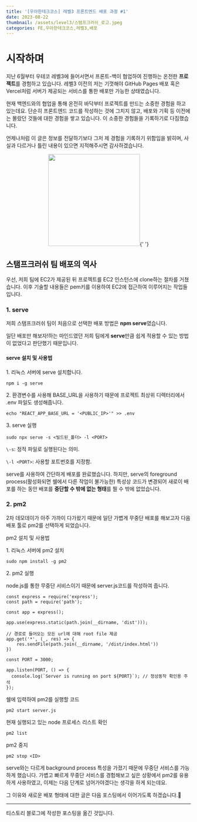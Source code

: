 ```yaml
---
title: '[우아한테크코스] 레벨3 프론트엔드 배포 과정 #1'
date: 2023-08-22
thumbnail: /assets/level3/스탬프크러쉬_로고.jpeg
categories: FE,우아한테크코스,레벨3,배포
---
```


# 시작하며

지난 6월부터 우테코 레벨3에 들어서면서 프론트-백이 협업하여 진행하는 온전한 **프로젝트**를 경험하고 있습니다. 레벨3 이전의 저는 기껏해야 GitHub Pages 배포 혹은 Vercel처럼 서버가 제공되는 서비스를 통한 배포만 가능한 상태였습니다.

현재 백엔드와의 협업을 통해 온전히 바닥부터 프로젝트를 만드는 소중한 경험을 하고 있는데요. 단순히 프론트엔드 코드를 작성하는 것에 그치지 않고, 배포와 기획 등 이전에는 몰랐던 것들에 대한 경험을 쌓고 있습니다. 이 소중한 경험들을 기록하기로 다짐했습니다.

언제나처럼 이 글은 정보를 전달하기보다 그저 제 경험을 기록하기 위함임을 밝히며, 사실과 다르거나 틀린 내용이 있으면 지적해주시면 감사하겠습니다.

<div align="center">
  <img src="/assets/level3/스탬프크러쉬_로고.jpeg" width="250" />{' '}
</div>

## 스탬프크러쉬 팀 배포의 역사

우선, 저희 팀에 EC2가 제공된 뒤 프로젝트를 EC2 인스턴스에 clone하는 절차를 거쳤습니다. 이후 기술할 내용들은 pem키를 이용하여 EC2에 접근하여 이루어지는 작업들입니다.

### 1\. serve

저희 스탬프크러쉬 팀이 처음으로 선택한 배포 방법은 **npm serve**였습니다.

일단 배포만 해보자!하는 마인드였던 저희 팀에게 **serve**만큼 쉽게 적용할 수 있는 방법이 없었다고 판단했기 때문입니다.

#### serve 설치 및 사용법

1\. 리눅스 서버에 serve 설치합니다.

```
npm i -g serve
```

2\. 환경변수를 사용해 BASE_URL을 사용하기 때문에 프로젝트 최상위 디렉터리에서 .env 파일도 생성해줍니다.

```
echo "REACT_APP_BASE_URL = '<PUBLIC_IP>'" >> .env
```

3\. serve 실행

```
sudo npx serve -s <빌드된_폴더> -l <PORT>
```

`\-s`: 정적 파일로 실행된다는 의미.

`\-l <PORT>`: 사용할 포트번호를 지정함.

serve를 사용하여 간단하게 배포를 완료했습니다. 하지만, serve의 foreground process(활성화되면 쉘에서 다른 작업이 불가능한) 특성상 코드가 변경되어 새로이 배포를 하는 동안 배포를 **중단할 수 밖에 없는 형태**를 띌 수 밖에 없었습니다.

### 2\. pm2 

2차 데모데이가 아주 가까이 다가왔기 때문에 일단 가볍게 무중단 배포를 해보고자 다음 배포 툴로 pm2를 선택하게 되었습니다.

pm2 설치 및 사용법

1\. 리눅스 서버에 pm2 설치

```
sudo npm install -g pm2
```

2\. pm2 실행

node.js를 통한 무중단 서비스이기 때문에 server.js코드를 작성하여 줍니다.

```
const express = require('express');
const path = require('path');

const app = express();

app.use(express.static(path.join(__dirname, 'dist')));

// 경로로 들어오는 모든 url에 대해 root file 제공
app.get('*', (_, res) => {
	res.sendFile(path.join(__dirname, '/dist/index.html'))
})

const PORT = 3000;

app.listen(PORT, () => {
  console.log(`Server is running on port ${PORT}`); // 정상동작 확인용 주석
});
```

쉘에 입력하여 pm2를 실행할 코드

```
pm2 start server.js
```

현재 실행되고 있는 node 프로세스 리스트 확인

```
pm2 list
```

pm2 중지

```
pm2 stop <ID>
```

serve와는 다르게 background process 특성을 가졌기 때문에 무중단 서비스를 가능하게 했습니다. 가볍고 빠르게 무중단 서비스를 경험해보고 싶은 상황에서 pm2를 유용하게 사용하였고, 이제는 다음 단계로 넘어가야겠다는 생각을 하게 되는데요.

그 이유와 새로운 배포 형태에 대한 글은 다음 포스팅에서 이어가도록 하겠습니다.👋

---

티스토리 블로그에 작성한 포스팅을 옮긴 것입니다.
